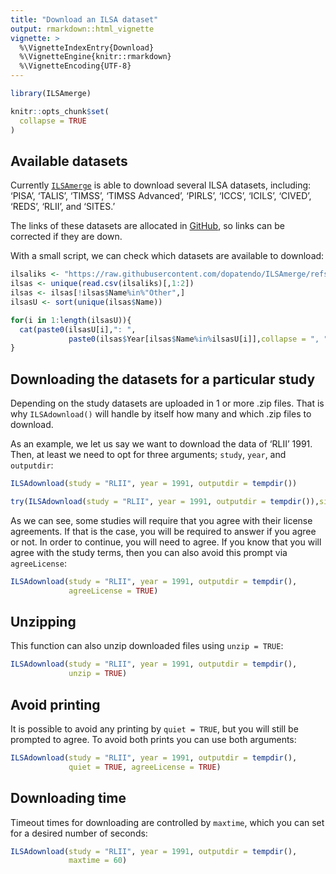 ```yaml
---
title: "Download an ILSA dataset"
output: rmarkdown::html_vignette
vignette: >
  %\VignetteIndexEntry{Download}
  %\VignetteEngine{knitr::rmarkdown}
  %\VignetteEncoding{UTF-8}
---
```


```r
library(ILSAmerge)
```

```r
knitr::opts_chunk$set(
  collapse = TRUE
)
```



## Available datasets

Currently [`ILSAmerge`](https://cran.r-project.org/package=ILSAmerge) is able
to download several ILSA datasets, including: 'PISA', 'TALIS', 'TIMSS', 
'TIMSS Advanced', 'PIRLS', 'ICCS', 'ICILS', 'CIVED', 'REDS', 'RLII', and 'SITES.'

The links of these datasets are allocated in 
[GitHub](https://raw.githubusercontent.com/dopatendo/ILSAmerge/refs/heads/main/data/ILSAlinks.csv),
so links can be corrected if they are down.

With a small script, we can check which datasets are available to download:
```r
ilsaliks <- "https://raw.githubusercontent.com/dopatendo/ILSAmerge/refs/heads/main/data/ILSAlinks.csv"
ilsas <- unique(read.csv(ilsaliks)[,1:2])
ilsas <- ilsas[!ilsas$Name%in%"Other",]
ilsasU <- sort(unique(ilsas$Name))

for(i in 1:length(ilsasU)){
  cat(paste0(ilsasU[i],": ",
             paste0(ilsas$Year[ilsas$Name%in%ilsasU[i]],collapse = ", "),".\n"))
}
```


## Downloading the datasets for a particular study

Depending on the study datasets are uploaded in 1 or more .zip files. That is why
`ILSAdownload()` will handle by itself how many and which .zip files to download.

As an example, we let us say we want to download the data of 'RLII' 1991. Then,
at least we need to opt for three arguments; `study`, `year`, and `outputdir`:
```r
ILSAdownload(study = "RLII", year = 1991, outputdir = tempdir())
```
```r
try(ILSAdownload(study = "RLII", year = 1991, outputdir = tempdir()),silent = TRUE)
```

As we can see, some studies will require that you agree with their license 
agreements. If that is the case, you will be required to answer if you agree 
or not. In order to continue, you will need to agree. If you know that you
will agree with the study terms, then you can also avoid this prompt via
`agreeLicense`:
```r
ILSAdownload(study = "RLII", year = 1991, outputdir = tempdir(),
             agreeLicense = TRUE)
```

## Unzipping

This function can also unzip downloaded files using `unzip = TRUE`:

```r
ILSAdownload(study = "RLII", year = 1991, outputdir = tempdir(),
             unzip = TRUE)
```

## Avoid printing

It is possible to avoid any printing by `quiet = TRUE`, but you will still
be prompted to agree. To avoid both prints you can use both arguments:

```r
ILSAdownload(study = "RLII", year = 1991, outputdir = tempdir(),
             quiet = TRUE, agreeLicense = TRUE)
```

## Downloading time

Timeout times for downloading are controlled by `maxtime`, which you can set
for a desired number of seconds:

```r
ILSAdownload(study = "RLII", year = 1991, outputdir = tempdir(),
             maxtime = 60)
```

